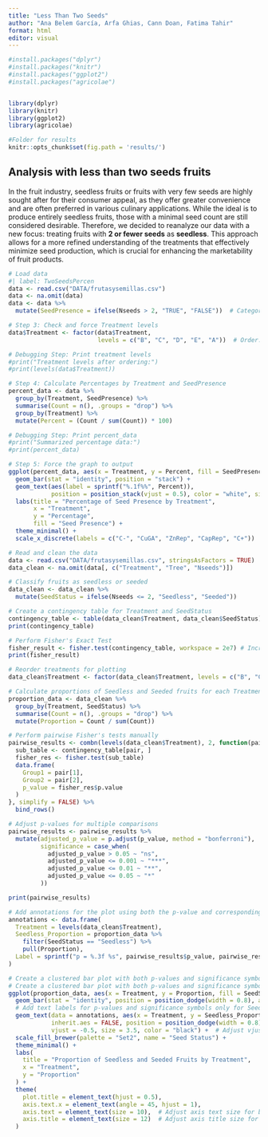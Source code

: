 ```yaml
---
title: "Less Than Two Seeds"
author: "Ana Belem García, Arfa Ghias, Cann Doan, Fatima Tahir"
format: html
editor: visual
---
```


```r
#install.packages("dplyr")
#install.packages("knitr")
#install.packages("ggplot2")
#install.packages("agricolae")


library(dplyr)
library(knitr)
library(ggplot2)
library(agricolae)

#Folder for results
knitr::opts_chunk$set(fig.path = 'results/')
```

## Analysis with less than two seeds fruits

In the fruit industry, seedless fruits or fruits with very few seeds are highly sought after for their consumer appeal, as they offer greater convenience and are often preferred in various culinary applications. While the ideal is to produce entirely seedless fruits, those with a minimal seed count are still considered desirable. Therefore, we decided to reanalyze our data with a new focus: treating fruits with **2 or fewer seeds** as **seedless**. This approach allows for a more refined understanding of the treatments that effectively minimize seed production, which is crucial for enhancing the marketability of fruit products.

```r
# Load data
#| label: TwoSeedsPercen
data <- read.csv("DATA/frutasysemillas.csv")
data <- na.omit(data)
data <- data %>%
  mutate(SeedPresence = ifelse(Nseeds > 2, "TRUE", "FALSE"))  # Categorize as Seeded or Seedless

# Step 3: Check and force Treatment levels
data$Treatment <- factor(data$Treatment, 
                         levels = c("B", "C", "D", "E", "A"))  # Order: C-, CuGA, ZnRep, CapRep, C+

# Debugging Step: Print treatment levels
#print("Treatment levels after ordering:")
#print(levels(data$Treatment))

# Step 4: Calculate Percentages by Treatment and SeedPresence
percent_data <- data %>%
  group_by(Treatment, SeedPresence) %>%
  summarise(Count = n(), .groups = "drop") %>%
  group_by(Treatment) %>%
  mutate(Percent = (Count / sum(Count)) * 100)

# Debugging Step: Print percent_data
#print("Summarized percentage data:")
#print(percent_data)

# Step 5: Force the graph to output
ggplot(percent_data, aes(x = Treatment, y = Percent, fill = SeedPresence)) +
  geom_bar(stat = "identity", position = "stack") +
  geom_text(aes(label = sprintf("%.1f%%", Percent)),
            position = position_stack(vjust = 0.5), color = "white", size = 4) +
  labs(title = "Percentage of Seed Presence by Treatment",
       x = "Treatment",
       y = "Percentage",
       fill = "Seed Presence") +
  theme_minimal() +
  scale_x_discrete(labels = c("C-", "CuGA", "ZnRep", "CapRep", "C+"))  # Correct display labels


```

```r
# Read and clean the data
data <- read.csv("DATA/frutasysemillas.csv", stringsAsFactors = TRUE)
data_clean <- na.omit(data[, c("Treatment", "Tree", "Nseeds")])

# Classify fruits as seedless or seeded
data_clean <- data_clean %>%
  mutate(SeedStatus = ifelse(Nseeds <= 2, "Seedless", "Seeded"))

# Create a contingency table for Treatment and SeedStatus
contingency_table <- table(data_clean$Treatment, data_clean$SeedStatus)
print(contingency_table)

# Perform Fisher's Exact Test
fisher_result <- fisher.test(contingency_table, workspace = 2e7) # Increase workspace
print(fisher_result)

# Reorder treatments for plotting
data_clean$Treatment <- factor(data_clean$Treatment, levels = c("B", "C", "D", "E", "A"))

# Calculate proportions of Seedless and Seeded fruits for each Treatment
proportion_data <- data_clean %>%
  group_by(Treatment, SeedStatus) %>%
  summarise(Count = n(), .groups = "drop") %>%
  mutate(Proportion = Count / sum(Count))

# Perform pairwise Fisher's tests manually
pairwise_results <- combn(levels(data_clean$Treatment), 2, function(pair) {
  sub_table <- contingency_table[pair, ]
  fisher_res <- fisher.test(sub_table)
  data.frame(
    Group1 = pair[1],
    Group2 = pair[2],
    p_value = fisher_res$p.value
  )
}, simplify = FALSE) %>%
  bind_rows()

# Adjust p-values for multiple comparisons
pairwise_results <- pairwise_results %>%
  mutate(adjusted_p_value = p.adjust(p_value, method = "bonferroni"),
         significance = case_when(
           adjusted_p_value > 0.05 ~ "ns",
           adjusted_p_value <= 0.001 ~ "***",
           adjusted_p_value <= 0.01 ~ "**",
           adjusted_p_value <= 0.05 ~ "*"
         ))

print(pairwise_results)

# Add annotations for the plot using both the p-value and corresponding symbol
annotations <- data.frame(
  Treatment = levels(data_clean$Treatment),
  Seedless_Proportion = proportion_data %>%
    filter(SeedStatus == "Seedless") %>%
    pull(Proportion),
  Label = sprintf("p = %.3f %s", pairwise_results$p_value, pairwise_results$significance)  # Combining p-value and significance symbol
)

# Create a clustered bar plot with both p-values and significance symbols
# Create a clustered bar plot with both p-values and significance symbols
ggplot(proportion_data, aes(x = Treatment, y = Proportion, fill = SeedStatus)) +
  geom_bar(stat = "identity", position = position_dodge(width = 0.8), alpha = 0.8) +
  # Add text labels for p-values and significance symbols only for Seedless category
  geom_text(data = annotations, aes(x = Treatment, y = Seedless_Proportion, label = Label), 
            inherit.aes = FALSE, position = position_dodge(width = 0.8), 
            vjust = -0.5, size = 3.5, color = "black") +  # Adjust vjust to move text upwards
  scale_fill_brewer(palette = "Set2", name = "Seed Status") +
  theme_minimal() +
  labs(
    title = "Proportion of Seedless and Seeded Fruits by Treatment",
    x = "Treatment",
    y = "Proportion"
  ) +
  theme(
    plot.title = element_text(hjust = 0.5),
    axis.text.x = element_text(angle = 45, hjust = 1),
    axis.text = element_text(size = 10),  # Adjust axis text size for better readability
    axis.title = element_text(size = 12)  # Adjust axis title size for better readability
  )

```
